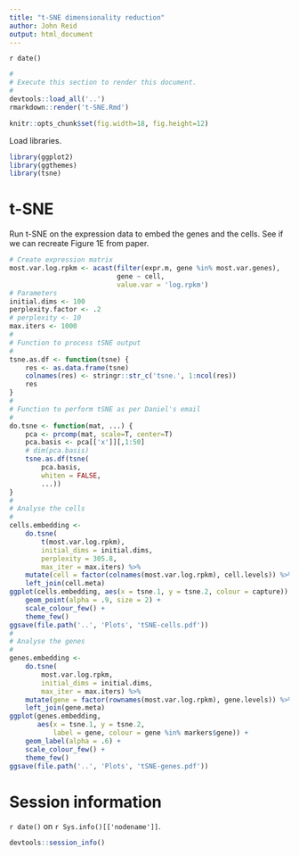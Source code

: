 ```yaml
---
title: "t-SNE dimensionality reduction"
author: John Reid
output: html_document
---
```


`r date()`

```r
#
# Execute this section to render this document.
#
devtools::load_all('..')
rmarkdown::render('t-SNE.Rmd')
```

```r
knitr::opts_chunk$set(fig.width=18, fig.height=12)
```

Load libraries.
```r
library(ggplot2)
library(ggthemes)
library(tsne)
```


# t-SNE

Run t-SNE on the expression data to embed the genes and the cells. See if
we can recreate Figure 1E from paper.
```r
# Create expression matrix
most.var.log.rpkm <- acast(filter(expr.m, gene %in% most.var.genes),
                           gene ~ cell,
                           value.var = 'log.rpkm')
# Parameters
initial.dims <- 100
perplexity.factor <- .2
# perplexity <- 10
max.iters <- 1000
#
# Function to process tSNE output
#
tsne.as.df <- function(tsne) {
    res <- as.data.frame(tsne)
    colnames(res) <- stringr::str_c('tsne.', 1:ncol(res))
    res
}
#
# Function to perform tSNE as per Daniel's email
#
do.tsne <- function(mat, ...) {
    pca <- prcomp(mat, scale=T, center=T)
    pca.basis <- pca[['x']][,1:50]
    # dim(pca.basis)
    tsne.as.df(tsne(
        pca.basis,
        whiten = FALSE,
        ...))
}
#
# Analyse the cells
#
cells.embedding <-
    do.tsne(
        t(most.var.log.rpkm),
        initial_dims = initial.dims,
        perplexity = 305.8,
        max_iter = max.iters) %>%
    mutate(cell = factor(colnames(most.var.log.rpkm), cell.levels)) %>%
    left_join(cell.meta)
ggplot(cells.embedding, aes(x = tsne.1, y = tsne.2, colour = capture)) +
    geom_point(alpha = .9, size = 2) +
    scale_colour_few() +
    theme_few()
ggsave(file.path('..', 'Plots', 'tSNE-cells.pdf'))
#
# Analyse the genes
#
genes.embedding <-
    do.tsne(
        most.var.log.rpkm,
        initial_dims = initial.dims,
        max_iter = max.iters) %>%
    mutate(gene = factor(rownames(most.var.log.rpkm), gene.levels)) %>%
    left_join(gene.meta)
ggplot(genes.embedding,
       aes(x = tsne.1, y = tsne.2,
           label = gene, colour = gene %in% markers$gene)) +
    geom_label(alpha = .6) +
    scale_colour_few() +
    theme_few()
ggsave(file.path('..', 'Plots', 'tSNE-genes.pdf'))
```


# Session information

`r date()` on `r Sys.info()[['nodename']]`.
```r
devtools::session_info()
```
